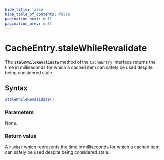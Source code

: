 ```yaml
---
hide_title: false
hide_table_of_contents: false
pagination_next: null
pagination_prev: null
---
```

# CacheEntry.staleWhileRevalidate

The **`staleWhileRevalidate`** method of the `CacheEntry` interface returns the time in milliseconds for which a cached item can safely be used despite being considered stale.

## Syntax

```js
staleWhileRevalidate()
```

### Parameters

None.

### Return value

A `number` which represents the time in milliseconds for which a cached item can safely be used despite being considered stale.